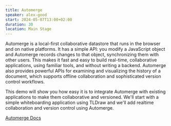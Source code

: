 ```yaml
---
title: Automerge
speaker: alex-good
start: 2024-05-07T13:00+02:00
duration: 30
location: Main Stage
---
```


Automerge is a local-first collaborative datastore that runs in the browser and on native platforms. It has a simple API: you modify a JavaScript object and Automerge records changes to that object, synchronizing them with other users. This makes it fast and easy to build real-time, collaborative applications, using familiar tools, and without writing a backend. Automerge also provides powerful APIs for examining and visualizing the history of a document, which supports offline collaboration and sophisticated version control workflows.

This demo will show you how easy it is to integrate Automerge with existing applications to make them collaborative and versioned. We'll start with a simple whiteboarding application using TLDraw and we'll add realtime collaboration and version control using Automerge.

<a href="https://automerge.org/docs/hello/" target="_blank">
  Automerge Docs
</a>
